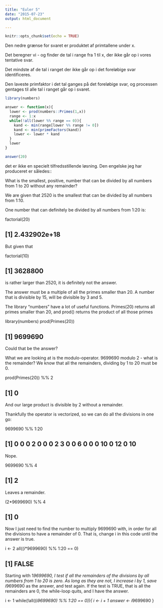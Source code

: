 ```yaml
---
title: "Euler 5"
date: "2015-07-23"
output: html_document

---
```


```r
knitr::opts_chunk$set(echo = TRUE)
```

Den nedre grænse for svaret er produktet af primtallene under x.

Det beregner vi - og finder de tal i range fra 1 til x, der ikke går op i vores
tentative svar.

Det mindste af de tal i ranget der ikke går op i det foreløbige svar identificeres.

Den laveste primfaktor i det tal ganges på det foreløbige svar, og processen
gentages til alle tal i ranget går op i svaret.

```r
library(numbers)

answer <- function(x){
  lower <- prod(numbers::Primes(1,x))
  range <- 1:x
  while(!all(lower %% range == 0)){
    kand <- min(range[lower %% range != 0])
    kand <- min(primeFactors(kand)) 
    lower <- lower * kand
  }
  lower
}

answer(20)

```


det er ikke en specielt tilfredsstillende løsning. Den engelske jeg har 
produceret er således::


What is the smallest, positive, number that can be divided by all numbers from 1 to 20 without any remainder?

We are given that 2520 is the smallest that can be divided by all numbers from 1:10.

One number that can definitely be divided by all numbers from 1:20 is:

factorial(20)

## [1] 2.432902e+18


But given that

factorial(10)

## [1] 3628800


is rather larger than 2520, it is definitely not the answer.

The answer must be a multiple of all the primes smaller than 20. A number that is divisible by 15, will be divisible by
3 and 5.

The library “numbers” have a lot of useful functions. Primes(20) returns all primes smaller than 20, and prod() returns the product of all those primes

library(numbers)
prod(Primes(20))

## [1] 9699690


Could that be the answer?

What we are looking at is the modulo-operator. 9699690 modulo 2 - what is the remainder? We know that all the remainders, dividing by 1 to 20 must be 0.

prod(Primes(20)) %% 2

## [1] 0


And our large product is divisible by 2 without a remainder.

Thankfully the operator is vectorized, so we can do all the divisions in one go:

9699690 %% 1:20

##  [1]  0  0  0  2  0  0  0  2  3  0  0  6  0  0  0 10  0 12  0 10


Nope.

9699690 %% 4

## [1] 2


Leaves a remainder.

(2*9699690) %% 4

## [1] 0


Now I just need to find the number to multiply 9699690 with, in order for all the divisions to have a remainder of 0.
That is, change i in this code until the answer is true.

i <- 2
all((i*9699690) %% 1:20 == 0)

## [1] FALSE


Starting with 1*9699690, I test if all the remainders of the divisions by all numbers from 1 to 20 is zero.
As long as they are not, I increase i by 1, save i*9699690 as the answer, and test again.
If the test is TRUE, that is all the remainders are 0, the while-loop quits, and I have the answer.

i <- 1
while(!all((i*9699690) %% 1:20 == 0)){
 i <- i + 1
 answer <- i*9699690
}
